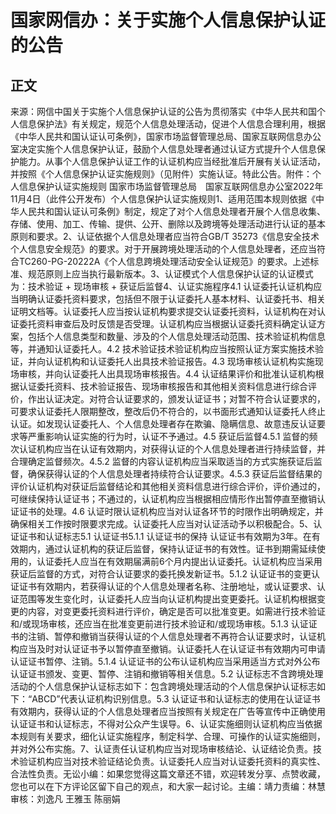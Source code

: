 # 国家网信办：关于实施个人信息保护认证的公告
## 正文
来源：网信中国关于实施个人信息保护认证的公告为贯彻落实《中华人民共和国个人信息保护法》有关规定，规范个人信息处理活动，促进个人信息合理利用，根据《中华人民共和国认证认可条例》，国家市场监督管理总局、国家互联网信息办公室决定实施个人信息保护认证，鼓励个人信息处理者通过认证方式提升个人信息保护能力。从事个人信息保护认证工作的认证机构应当经批准后开展有关认证活动，并按照《个人信息保护认证实施规则》（见附件）实施认证。特此公告。附件：个人信息保护认证实施规则 国家市场监督管理总局　国家互联网信息办公室2022年11月4日（此件公开发布）个人信息保护认证实施规则1、适用范围本规则依据《中华人民共和国认证认可条例》制定，规定了对个人信息处理者开展个人信息收集、存储、使用、加工、传输、提供、公开、删除以及跨境等处理活动进行认证的基本原则和要求。2、认证依据个人信息处理者应当符合GB/T 35273《信息安全技术 个人信息安全规范》的要求。对于开展跨境处理活动的个人信息处理者，还应当符合TC260-PG-20222A《个人信息跨境处理活动安全认证规范》的要求。上述标准、规范原则上应当执行最新版本。3、认证模式个人信息保护认证的认证模式为：技术验证 + 现场审核 + 获证后监督4、认证实施程序4.1 认证委托认证机构应当明确认证委托资料要求，包括但不限于认证委托人基本材料、认证委托书、相关证明文档等。认证委托人应当按认证机构要求提交认证委托资料，认证机构在对认证委托资料审查后及时反馈是否受理。认证机构应当根据认证委托资料确定认证方案，包括个人信息类型和数量、涉及的个人信息处理活动范围、技术验证机构信息等，并通知认证委托人。4.2 技术验证技术验证机构应当按照认证方案实施技术验证，并向认证机构和认证委托人出具技术验证报告。4.3 现场审核认证机构实施现场审核，并向认证委托人出具现场审核报告。4.4 认证结果评价和批准认证机构根据认证委托资料、技术验证报告、现场审核报告和其他相关资料信息进行综合评价，作出认证决定。对符合认证要求的，颁发认证证书；对暂不符合认证要求的，可要求认证委托人限期整改，整改后仍不符合的，以书面形式通知认证委托人终止认证。如发现认证委托人、个人信息处理者存在欺骗、隐瞒信息、故意违反认证要求等严重影响认证实施的行为时，认证不予通过。4.5 获证后监督4.5.1 监督的频次认证机构应当在认证有效期内，对获得认证的个人信息处理者进行持续监督，并合理确定监督频次。4.5.2 监督的内容认证机构应当采取适当的方式实施获证后监督，确保获得认证的个人信息处理者持续符合认证要求。4.5.3 获证后监督结果的评价认证机构对获证后监督结论和其他相关资料信息进行综合评价，评价通过的，可继续保持认证证书；不通过的，认证机构应当根据相应情形作出暂停直至撤销认证证书的处理。4.6 认证时限认证机构应当对认证各环节的时限作出明确规定，并确保相关工作按时限要求完成。认证委托人应当对认证活动予以积极配合。5、认证证书和认证标志5.1 认证证书5.1.1 认证证书的保持 认证证书有效期为3年。在有效期内，通过认证机构的获证后监督，保持认证证书的有效性。证书到期需延续使用的，认证委托人应当在有效期届满前6个月内提出认证委托。认证机构应当采用获证后监督的方式，对符合认证要求的委托换发新证书。5.1.2 认证证书的变更认证证书有效期内，若获得认证的个人信息处理者名称、注册地址，或认证要求、认证范围等发生变化时，认证委托人应当向认证机构提出变更委托。认证机构根据变更的内容，对变更委托资料进行评价，确定是否可以批准变更。如需进行技术验证和/或现场审核，还应当在批准变更前进行技术验证和/或现场审核。5.1.3 认证证书的注销、暂停和撤销当获得认证的个人信息处理者不再符合认证要求时，认证机构应当及时对认证证书予以暂停直至撤销。认证委托人在认证证书有效期内可申请认证证书暂停、注销。5.1.4 认证证书的公布认证机构应当采用适当方式对外公布认证证书颁发、变更、暂停、注销和撤销等相关信息。5.2 认证标志不含跨境处理活动的个人信息保护认证标志如下：包含跨境处理活动的个人信息保护认证标志如下：“ABCD”代表认证机构识别信息。5.3 认证证书和认证标志的使用在认证证书有效期内，获得认证的个人信息处理者应当按照有关规定在广告等宣传中正确使用认证证书和认证标志，不得对公众产生误导。6、认证实施细则认证机构应当依据本规则有关要求，细化认证实施程序，制定科学、合理、可操作的认证实施细则，并对外公布实施。7、认证责任认证机构应当对现场审核结论、认证结论负责。技术验证机构应当对技术验证结论负责。认证委托人应当对认证委托资料的真实性、合法性负责。无讼小编：如果您觉得这篇文章还不错，欢迎转发分享、点赞收藏，您也可以在下方评论区留下自己的观点，和大家一起讨论。主编：靖力责编：林慧审核：刘逸凡 王雅玉 陈丽娟 